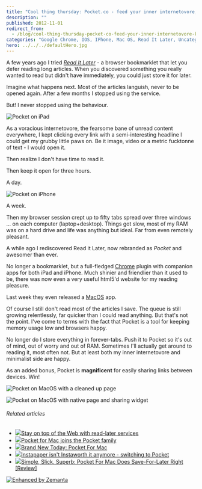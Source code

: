 ```yaml
---
title: "Cool thing thursday: Pocket.co - feed your inner internetovore, keep your browser happy"
description: ""
published: 2012-11-01
redirect_from:
  - /blog/cool-thing-thursday-pocket-co-feed-your-inner-internetovore-keep-your-browser-happy/swizec/5482
categories: "Google Chrome, IOS, IPhone, Mac OS, Read It Later, Uncategorized"
hero: ../../../defaultHero.jpg
---
```


A few years ago I tried _[Read It Later](http://readitlaterlist.com "Read It Later")_ - a browser bookmarklet that let you defer reading long articles. When you discovered something you really wanted to read but didn't have immediately, you could just store it for later.

Imagine what happens next. Most of the articles languish, never to be opened again. After a few months I stopped using the service.

But! I never stopped using the behaviour.

![Pocket on iPad](https://swizec.com/blog/wp-content/uploads/2012/11/ipad-pocket.png "Pocket on iPad")![]()![]()

As a voracious internetovore, the fearsome bane of unread content everywhere, I kept clicking every link with a semi-interesting headline I could get my grubby little paws on. Be it image, video or a metric fucktonne of text - I would open it.

Then realize I don't have time to read it.

Then keep it open for three hours.

A day.

![Pocket on iPhone](https://swizec.com/blog/wp-content/uploads/2012/11/iphone-pocket.png "Pocket on iPhone")

A week.

Then my browser session crept up to fifty tabs spread over three windows ... on each computer (laptop+desktop). Things got slow, most of my RAM was on a hard drive and life was anything but ideal. Far from even remotely pleasant.

A while ago I rediscovered Read it Later, now rebranded as _Pocket_ and awesomer than ever.

No longer a bookmarklet, but a full-fledged [Chrome](http://www.google.com/chrome "Google Chrome") plugin with companion apps for both iPad and iPhone. Much shinier and friendlier than it used to be, there was now even a very useful html5'd website for my reading pleasure.

Last week they even released a [MacOS](http://en.wikipedia.org/wiki/Mac_OS "Mac OS") app.

Of course I still don't read most of the articles I save. The queue is still growing relentlessly, far quicker than I could read anything. But that's not the point. I've come to terms with the fact that Pocket is a tool for keeping memory usage low and browsers happy.

No longer do I store everything in forever-tabs. Push it to Pocket so it's out of mind, out of worry and out of RAM. Sometimes I'll actually get around to reading it, most often not. But at least both my inner internetovore and minimalist side are happy.

As an added bonus, Pocket is **magnificent** for easily sharing links between devices. Win!

![Pocket on MacOS with a cleaned up page](https://swizec.com/blog/wp-content/uploads/2012/11/pocket-macos-readability-1024x789.png "Pocket on MacOS with a cleaned up page")

![Pocket on MacOS with native page and sharing widget](https://swizec.com/blog/wp-content/uploads/2012/11/pocket-macos-raw+sharing-1024x741.png "Pocket on MacOS with native page and sharing widget")

###### Related articles

- [![](https://i.zemanta.com/120349931_80_80.jpg)](http://www.macworld.com/article/2012651/stay-on-top-of-the-web-with-read-later-services.html)[Stay on top of the Web with read-later services](http://www.macworld.com/article/2012651/stay-on-top-of-the-web-with-read-later-services.html)
- [![](https://i.zemanta.com/121252389_80_80.jpg)](http://www.tuaw.com/2012/10/25/pocket-for-mac-joins-the-pocket-family/)[Pocket for Mac joins the Pocket family](http://www.tuaw.com/2012/10/25/pocket-for-mac-joins-the-pocket-family/)
- [![](https://i.zemanta.com/121140730_80_80.jpg)](http://www.cultofmac.com/198043/brand-new-today-pocket-for-mac/)[Brand New Today: Pocket For Mac](http://www.cultofmac.com/198043/brand-new-today-pocket-for-mac/)
- [![](https://i.zemanta.com/noimg_11_80_80.jpg)](http://gravitationalpull.net/wp/?p=2160)[Instapaper isn't Instaworth it anymore - switching to Pocket](http://gravitationalpull.net/wp/?p=2160)
- [![](https://i.zemanta.com/121197633_80_80.jpg)](http://www.cultofmac.com/198122/simple-slick-superb-pocket-for-mac-does-save-for-later-right-review/)[Simple, Slick, Superb: Pocket For Mac Does Save-For-Later Right \[Review\]](http://www.cultofmac.com/198122/simple-slick-superb-pocket-for-mac-does-save-for-later-right-review/)

[![Enhanced by Zemanta](https://img.zemanta.com/zemified_e.png?x-id=dd2057a5-b88f-4b93-a282-f97333d67ca5)](http://www.zemanta.com/?px "Enhanced by Zemanta")
